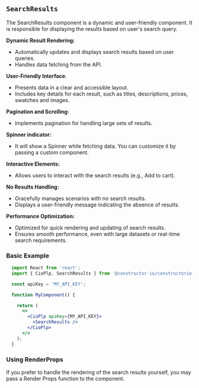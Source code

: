 
<Meta of={SearchResultsStories} name="Documentation" />

## `SearchResults`
The SearchResults component is a dynamic and user-friendly component. 
It is responsible for displaying the results based on user's search query. 

**Dynamic Result Rendering:**
- Automatically updates and displays search results based on user queries.
- Handles data fetching from the API.

**User-Friendly Interface**:
- Presents data in a clear and accessible layout.
- Includes key details for each result, such as titles, descriptions, prices, swatches and images.

**Pagination and Scrolling:**
- Implements pagination for handling large sets of results.

**Spinner indicator:**
- It will show a Spinner while fetching data. You can customize it by passing a custom component.

**Interactive Elements:**
- Allows users to interact with the search results (e.g., Add to cart).

**No Results Handling:**
- Gracefully manages scenarios with no search results.
- Displays a user-friendly message indicating the absence of results.

**Performance Optimization:**
- Optimized for quick rendering and updating of search results.
- Ensures smooth performance, even with large datasets or real-time search requirements.


### Basic Example
```jsx
  import React from 'react';
  import { CioPlp, SearchResults } from '@constructor-io/constructorio-ui-plp';

  const apiKey = 'MY_API_KEY';

  function MyComponent() {

    return (
      <>
        <CioPlp apiKey={MY_API_KEY}>
          <SearchResults />
        </CioPlp>
      </>
    );
  }
```

<Canvas of={SearchResultsStories.Primary} />

### Using RenderProps
If you prefer to handle the rendering of the search results yourself, you may pass a Render Props function to the component.

```jsx
import { CioPlp, SearchResults } from '@constructor-io/constructorio-ui-plp'

const apiKey = 'MY_API_KEY';

function myApp() {
  ...

  return (
    <CioPlp apiKey={MY_API_KEY}>
      <SearchResults />
        {({data, pagination, refetch}) => data?.response?.results?.map((item) => <li>{item.itemName}</li>)}
      </SearchResults>
    </CioPlp>
  )
}
```

